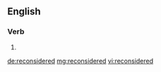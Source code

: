 ==English==

===Verb===
{{head|en|verb form}}

# {{en-past of|reconsider}}

[[de:reconsidered]]
[[mg:reconsidered]]
[[vi:reconsidered]]